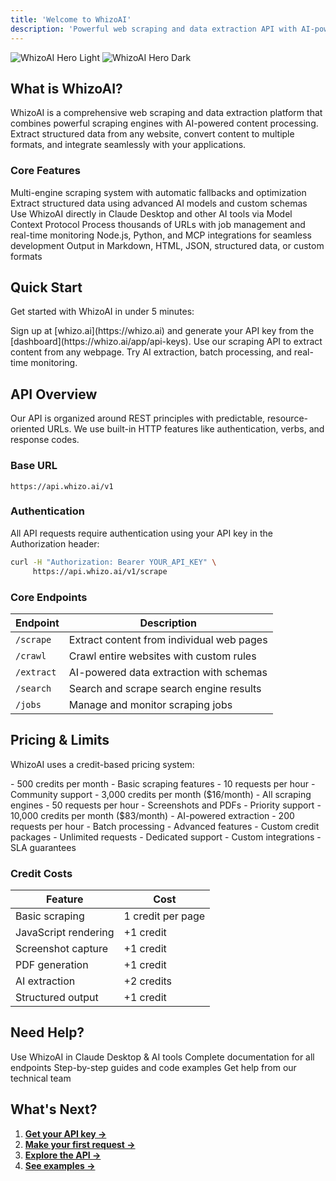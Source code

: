 ```yaml
---
title: 'Welcome to WhizoAI'
description: 'Powerful web scraping and data extraction API with AI-powered content processing'
---
```


<img
  className="block dark:hidden"
  src="/images/hero-light.svg"
  alt="WhizoAI Hero Light"
/>
<img
  className="hidden dark:block"
  src="/images/hero-dark.svg"
  alt="WhizoAI Hero Dark"
/>

## What is WhizoAI?

WhizoAI is a comprehensive web scraping and data extraction platform that combines powerful scraping engines with AI-powered content processing. Extract structured data from any website, convert content to multiple formats, and integrate seamlessly with your applications.

### Core Features

<CardGroup cols={2}>
  <Card
    title="Intelligent Scraping"
    icon="spider"
    href="/api-reference/scrape"
  >
    Multi-engine scraping system with automatic fallbacks and optimization
  </Card>
  <Card
    title="AI-Powered Extraction"
    icon="brain-circuit"
    href="/api-reference/extract"
  >
    Extract structured data using advanced AI models and custom schemas
  </Card>
  <Card
    title="MCP Integration"
    icon="plug"
    href="/integrations/mcp"
  >
    Use WhizoAI directly in Claude Desktop and other AI tools via Model Context Protocol
  </Card>
  <Card
    title="Batch Processing"
    icon="list-check"
    href="/api-reference/jobs"
  >
    Process thousands of URLs with job management and real-time monitoring
  </Card>
  <Card
    title="Official SDKs"
    icon="code"
    href="/sdks/javascript"
  >
    Node.js, Python, and MCP integrations for seamless development
  </Card>
  <Card
    title="Multiple Formats"
    icon="file-code"
    href="/guides/web-scraping"
  >
    Output in Markdown, HTML, JSON, structured data, or custom formats
  </Card>
</CardGroup>

## Quick Start

Get started with WhizoAI in under 5 minutes:

<Steps>
  <Step title="Get Your API Key">
    Sign up at [whizo.ai](https://whizo.ai) and generate your API key from the [dashboard](https://whizo.ai/app/api-keys).
  </Step>
  <Step title="Make Your First Request">
    Use our scraping API to extract content from any webpage.
  </Step>
  <Step title="Explore Advanced Features">
    Try AI extraction, batch processing, and real-time monitoring.
  </Step>
</Steps>

## API Overview

Our API is organized around REST principles with predictable, resource-oriented URLs. We use built-in HTTP features like authentication, verbs, and response codes.

### Base URL
```
https://api.whizo.ai/v1
```

### Authentication
All API requests require authentication using your API key in the Authorization header:

```bash
curl -H "Authorization: Bearer YOUR_API_KEY" \
     https://api.whizo.ai/v1/scrape
```

### Core Endpoints

| Endpoint | Description |
|----------|-------------|
| `/scrape` | Extract content from individual web pages |
| `/crawl` | Crawl entire websites with custom rules |
| `/extract` | AI-powered data extraction with schemas |
| `/search` | Search and scrape search engine results |
| `/jobs` | Manage and monitor scraping jobs |

## Pricing & Limits

WhizoAI uses a credit-based pricing system:

<AccordionGroup>
  <Accordion title="Free Plan">
    - 500 credits per month
    - Basic scraping features
    - 10 requests per hour
    - Community support
  </Accordion>

  <Accordion title="Starter Plan">
    - 3,000 credits per month ($16/month)
    - All scraping engines
    - 50 requests per hour
    - Screenshots and PDFs
    - Priority support
  </Accordion>

  <Accordion title="Pro Plan">
    - 10,000 credits per month ($83/month)
    - AI-powered extraction
    - 200 requests per hour
    - Batch processing
    - Advanced features
  </Accordion>

  <Accordion title="Enterprise">
    - Custom credit packages
    - Unlimited requests
    - Dedicated support
    - Custom integrations
    - SLA guarantees
  </Accordion>
</AccordionGroup>

### Credit Costs

| Feature | Cost |
|---------|------|
| Basic scraping | 1 credit per page |
| JavaScript rendering | +1 credit |
| Screenshot capture | +1 credit |
| PDF generation | +1 credit |
| AI extraction | +2 credits |
| Structured output | +1 credit |

## Need Help?

<CardGroup cols={2}>
  <Card
    title="MCP Integration"
    icon="plug"
    href="/integrations/mcp"
  >
    Use WhizoAI in Claude Desktop & AI tools
  </Card>
  <Card
    title="API Reference"
    icon="code"
    href="/api-reference/scrape"
  >
    Complete documentation for all endpoints
  </Card>
  <Card
    title="Guides & Examples"
    icon="book-open"
    href="/guides/web-scraping"
  >
    Step-by-step guides and code examples
  </Card>
  <Card
    title="Support"
    icon="life-ring"
    href="mailto:support@whizo.ai"
  >
    Get help from our technical team
  </Card>
</CardGroup>

## What's Next?

1. **[Get your API key →](/authentication)**
2. **[Make your first request →](/quickstart)**
3. **[Explore the API →](/api-reference/scrape)**
4. **[See examples →](/guides/web-scraping)**
